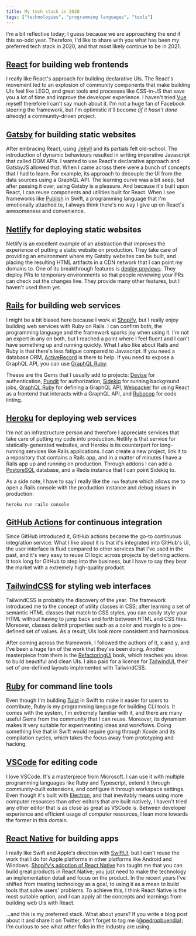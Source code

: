 ```yaml
---
title: My tech stack in 2020
tags: ["technologies", "programming languages", "tools"]
---
```


I'm a bit reflective today;
I guess because we are approaching the end if this so-odd year.
Therefore,
I'd like to share with you what has been my preferred tech stack in 2020,
and that most likely continue to be in 2021.

## [React](https://reactjs.org) for building web frontends

I really like React's approach for building declarative UIs.
The React's movement led to an explosion of community components that make building UIs feel like LEGO,
and great tools and processes like CSS-in-JS that save you a lot of time and improve the developer experience.
I haven't tried [Vue](https://vuejs.org) myself therefore I can't say much about it.
I'm not a huge fan of Facebook steering the framework,
but I'm optimistic it'll become _(if it hasn't done already)_ a community-driven project.

## [Gatsby](https://www.gatsbyjs.com) for building static websites

After embracing React,
using [Jekyll](https://jekyllrb.com) and its partials felt old-school.
The introduction of dynamic behaviours resulted in writing imperative Javascript that called DOM APIs.
I wanted to use React's declarative approach and GatsbyJS allowed that.
When I came across there were a bunch of concepts that I had to learn.
For example, its approach to decouple the UI from the data sources using a GraphQL API.
The learning curve was a bit seep,
but after passing it over,
using Gatsby is a pleasure.
And because it's built upon React,
I can reuse components and utilities built for React.
When I see frameworks like [Publish](https://github.com/JohnSundell/Publish) in Swift,
a programming language that I'm emotionally attached to,
I always think there's no way I give up on React's awesomeness and convenience.

## [Netlify](https://netlify.com) for deploying static websites

Netlify is an excellent example of an abstraction that improves the experience of putting a static website on production.
They take care of providing an environment where my Gatsby websites can be built,
and placing the resulting HTML artifacts in a CDN network that I can point my domains to.
One of its breakthrough features is [deploy previews](https://www.netlify.com/tags/deploy-previews/).
They deploy PRs to temporary environments so that people reviewing your PRs can check out the changes live.
They provide many other features,
but I haven't used them yet.

## [Rails](https://rubyonrails.org) for building web services

I might be a bit biased here because I work at [Shopify](https://shopify.com),
but I really enjoy building web services with Ruby on Rails.
I can confirm both, the programming language and the framework sparks joy when using it.
I'm not an expert in any on both,
but I reached a point where I feel fluent and I can't have something up and running quickly.
What I also like about Rails and Ruby is that there's less fatigue compared to Javascript.
If you need a database ORM, [ActiveRecord](https://guides.rubyonrails.org/active_record_basics.html) is there to help.
If you need to expose a GraphQL API, you can use [GraphQL Ruby](https://graphql-ruby.org).

Theese are the Gems that I usually add to projects:
[Devise](https://github.com/heartcombo/devise) for authentication,
[Pundit](https://github.com/varvet/pundit) for authorization,
[Sidekiq](https://sidekiq.org) for running background jobs,
[GraphQL Ruby](https://graphql-ruby.org) for defining a GraphQL API,
[Webpacker](https://github.com/rails/webpacker) for using React as a frontend that interacts with a GraphQL API,
and [Rubocop](https://github.com/rubocop-hq/rubocop) for code linting.

## [Heroku](https://heroku.com) for deploying web services

I'm not an infrastructure person and therefore I appreciate services that take care of putting my code into production.
Netlify is that service for statically-generated websites,
and Heroku is its counterpart for long-running services like Rails applications.
I can create a new project,
link it to a repository that contains a Rails app,
and in a matter of minutes I have a Rails app up and running on production.
Through addons I can add a [PostgreSQL](https://postgresql.org) database,
and a Redis instance that I can point Sidekiq to.

As a side note,
I have to say I really like the `run` feature which allows me to open a Rails console with the production instance and debug issues in production:

```
heroku run rails console
```

## [GitHub Actions](https://github.com/features/actions) for continuous integration

Since GitHub introduced it,
GitHub actions became the go-to continuous integration service.
What I like about it is that it's integrated into GitHub's UI,
the user interface is fluid compared to other services that I've used in the past,
and it's very easy to reuse CI logic across projects by defining actions.
It took long for GitHub to step into the business,
but I have to say they beat the market with a extremely high-quality product.

## [TailwindCSS](https://tailwindcss.com) for styling web interfaces

TailwindCSS is probably the discovery of the year.
The framework introduced me to the concept of utility classes in CSS;
after learning a set of semantic HTML classes that match to CSS styles,
you can easily style your HTML without having to jump back and forth between HTML and CSS files.
Moreover, classes delimit properties such as a color and margin to a pre-defined set of values.
As a result, UIs look more consistent and harmonious.

After coming across the framework,
I followed the authors of it,
x and y,
and I've been a huge fan of the work that they've been doing.
Another masterpiece from them is the [RefactoringUI](http://tailwindcss.com) book,
which teaches you ideas to build beautiful and clean UIs.
I also paid for a license for [TailwindUI](https://tailwindui.com/components),
their set of pre-defined layouts implemented with TailwindCSS.

## [Ruby](https://www.ruby-lang.org/en/) for command line tools

Even though I'm building [Tuist](https://tuist.io) in Swift to make it easier for users to contribute,
Ruby is my programming language for building CLI tools.
It comes with the system,
I'm extremely familiar with it,
and there are many useful Gems from the community that I can reuse.
Moreover,
its dynamism makes it very suitable for experimenting ideas and workflows.
Doing something like that in Swift would require going through Xcode and its compilation cycles,
which takes the focus away from prototyping and hacking.

## [VSCode](https://code.visualstudio.com) for editing code

I love VSCode.
It's a masterpiece from Microsoft.
I can use it with multiple programming languages like Ruby and Typescript,
extend it through community-built extensions,
and configure it through workspace settings.
Even though it's built with [Electron](https://www.google.com/search?client=safari&rls=en&q=electronjs&ie=UTF-8&oe=UTF-8),
and that inevitably means using more computer resources than other editors that are built natively,
I haven't tried any other editor that is as close as great as VSCode is.
Between developer experience and efficient usage of computer resources,
I lean more towards the former in this domain.

## [React Native](https://reactnative.dev) for building apps

I really like Swift and Apple's direction with [SwiftUI](https://developer.apple.com/xcode/swiftui/),
but I can't reuse the work that I do for Apple platforms in other platforms like Android and Windows.
[Shopify's adoption of React Native](https://shopify.engineering/react-native-future-mobile-shopify) has taught me that you can build great products in React Native;
you just need to make the technology an implementation detail and focus on the product.
In the recent years I've shifted from treating technology as a goal,
to using it as a mean to build tools that solve users' problems.
To achieve this,
I think React Native is the most suitable option,
and I can apply all the concepts and learnings from building web UIs with React.

...and this is my preferred stack.
What about yours?
If you write a blog post about it and share it on Twitter,
don't forget to tag me ([@pedropbuendia](https://twitter.com/pedropbuendia));
I'm curious to see what other folks in the industry are using.
